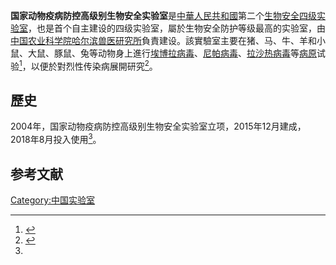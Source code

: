 '''国家动物疫病防控高级别生物安全实验室'''是[[中華人民共和國|中華人民共和國]]第二个[[生物安全等級|生物安全四级实验室]]，也是首个自主建设的四级实验室，屬於生物安全防护等级最高的实验室，由[[中国农业科学院哈尔滨兽医研究所|中国农业科学院哈尔滨兽医研究所]]負責建设。該實驗室主要在猪、马、牛、羊和小鼠、大鼠、豚鼠、兔等动物身上進行[[埃博拉病毒|埃博拉病毒]]、[[尼帕病毒|尼帕病毒]]、[[拉沙热病毒|拉沙热病毒]]等[[病原|病原]]试验<ref>{{cite news |title=国家动物疫病防控高级别生物安全实验室 |url=http://www.hvri.ac.cn/zzjg/yjpt/143470.htm}}</ref>，以便於對烈性传染病展開研究<ref name="新華">{{Cite news |url=http://www.xinhuanet.com/tech/2018-08/07/c_1123237175.htm |title=国家动物疫病防控高级别生物安全实验室投用 |publisher=新华网 |date=2018-08-07 |accessdate=2021-01-20 |dead-url=no |archive-date=2021-01-28 |archive-url=https://web.archive.org/web/20210128043003/http://www.xinhuanet.com/tech/2018-08/07/c_1123237175.htm}}</ref>。
==歷史==
2004年，国家动物疫病防控高级别生物安全实验室立项，2015年12月建成，2018年8月投入使用<ref name=新華/>。

==参考文献==
{{reflist}}

[[Category:中国实验室|Category:中国实验室]]